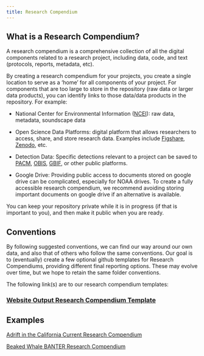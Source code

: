 ```yaml
---
title: Research Compendium
---
```


## What is a Research Compendium?

A research compendium is a comprehensive collection of all the digital components related to a research project, including data, code, and text (protocols, reports, metadata, etc).

By creating a research compendium for your projects, you create a single location to serve as a 'home' for all components of your project. For components that are too large to store in the repository (raw data or larger data products), you can identify links to those data/data products in the repository. For example:

-   National Center for Environmental Information ([NCEI](https://www.ncei.noaa.gov/products/passive-acoustic-data){target="_blank"}): raw data, metadata, soundscape data

-   Open Science Data Platforms: digital platform that allows researchers to access, share, and store research data. Examples include [Figshare](https://figshare.com/){target="_blank"}, [Zenodo](https://zenodo.org/){target="_blank"}, etc.

-   Detection Data: Specific detections relevant to a project can be saved to [PACM](https://www.fisheries.noaa.gov/resource/data/passive-acoustic-cetacean-map){target="_blank"}, [OBIS](https://obis.org/){target="_blank"}, [GBIF](https://www.gbif.org/){target="_blank"}, or other public platforms.

-   Google Drive: Providing public access to documents stored on google drive can be complicated, especially for NOAA drives. To create a fully accessible research compendium, we recommend avoiding storing important documents on google drive if an alternative is available.

You can keep your repository private while it is in progress (if that is important to you), and then make it public when you are ready.

## Conventions

By following suggested conventions, we can find our way around our own data, and also that of others who follow the same conventions. Our goal is to (eventually) create a few optional github templates for Research Compendiums, providing different final reporting options. These may evolve over time, but we hope to retain the same folder conventions.

The following link(s) are to our research compendium templates:

### [Website Output Research Compendium Template](https://sael-swfsc.github.io/PAM_template_ResearchCompendium/){target="_blank"}

## Examples

[Adrift in the California Current Research Compendium](https://github.com/SAEL-SWFSC/Adrift){target="_blank"}

[Beaked Whale BANTER Research Compendium](https://github.com/shannonrankin/BANTER_BeakedWhales){target="_blank"}
